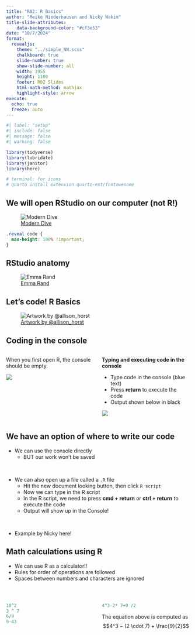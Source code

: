 ```yaml
---
title: "R02: R Basics"
author: "Meike Niederhausen and Nicky Wakim"
title-slide-attributes:
    data-background-color: "#cf3e53"
date: "10/7/2024"
format: 
  revealjs:
    theme: "../simple_NW.scss"
    chalkboard: true
    slide-number: true
    show-slide-number: all
    width: 1955
    height: 1100
    footer: R02 Slides
    html-math-method: mathjax
    highlight-style: arrow
execute:
  echo: true
  freeze: auto
---
```


```r
#| label: "setup" 
#| include: false
#| message: false
#| warning: false

library(tidyverse)
library(lubridate)
library(janitor)
library(here)

# terminal: for icons
# quarto install extension quarto-ext/fontawesome
```

## We will open RStudio on our computer (not R!)

![[Modern Dive](https://moderndive.com/1-getting-started.html#using-r-via-rstudio)](../img_slides/01_md_r.png){fig-align="center"}

```css
.reveal code {
  max-height: 100% !important;
}
```

## RStudio anatomy

![[Emma Rand](https://buzzrbeeline.blog/2018/07/04/rstudio-anatomy/)](../img_slides/RStudio_Anatomy.svg){fig-align="center"}

## Let's code! R Basics

![[Artwork by \@allison_horst](https://allisonhorst.com/everything-else)](../img_slides/horst_timeline_Rlearning.png){fig-align="center"}

## Coding in the console

::: columns
::: {.column width="50%"}
When you first open R, the console should be empty.

![](../img_slides/01_console_empty.png){fig-align="center"}
:::

::: {.column width="50%"}
**Typing and executing code in the console**

-   Type code in the console (blue text)
-   Press **return** to execute the code
-   Output shown below in black

![](../img_slides/01_console_commands2.png){fig-align="center"}
:::
:::

## We have an option of where to write our code

- We can use the console directly
  - BUT our work won't be saved
  
 

- We can also open up a file called a `.R` file
  - Hit the new document looking button, then click `R script`
  - Now we can type in the R script
  - In the R script, we need to press **cmd + return** or **ctrl + return** to execute the code
  - Output will show up in the Console!
  
 

- Example by Nicky here!

## Math calculations using R

-   We can use R as a calculator!!
-   Rules for order of operations are followed
-   Spaces between numbers and characters are ignored

 

::: columns
::: {.column width="50%"}
```r
10^2
3 ^ 7
6/9
9-43
```
:::

::: {.column width="50%"}
```r
4^3-2* 7+9 /2
```

The equation above is computed as $$4^3 − (2 \cdot 7) + \frac{9}{2}$$
:::
:::

